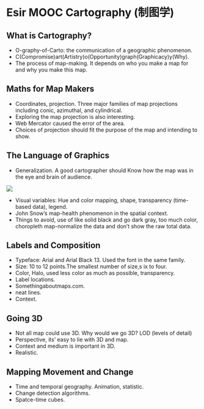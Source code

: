 # Esir MOOC Cartography (制图学) {#cartography}

## What is Cartography?

- O-graphy-of-Carto: the communication of a geographic phenomenon.
- C(Compromise)art(Artistry)o(Opportunity)graph(Graphicacy)y(Why).
- The process of map-making. It depends on who you make a map for and why you make this map.

## Maths for Map Makers

- Coordinates, projection. Three major families of map projections including conic, azimuthal, and cylindrical.
- Exploring the map projection is also interesting.
- Web Mercator caused the error of the area. 
- Choices of projection should fit the purpose of the map and intending to show.

## The Language of Graphics

- Generalization. A good cartographer should Know how the map was in the eye and brain of audience.

![](figures/fig1.png)

- Visual variables: Hue and color mapping, shape, transparency (time-based data), legend.
- John Snow's map-health phenomenon in the spatial context.
- Things to avoid, use of like solid black and go dark gray, too much color, choropleth map-normalize the data and don't show the raw total data.

## Labels and Composition

- Typeface: Arial and Arial Black 13. Used the font in the same family.
- Size: 10 to 12 points.The smallest number of size,s ix to four.
- Color, Halo, used less color as much as possible,  transparency.
- Label locations.
- Somethingaboutmaps.com.
- neat lines.
- Context.

## Going 3D

- Not all map could use 3D. Why would we go 3D? LOD (levels of detail)
- Perspective, its' easy to lie with 3D and map.
- Context and medium is important in 3D.
- Realistic. 

## Mapping Movement and Change

- Time and temporal geography. Animation, statistic.
- Change detection algorithms.
- Spatce-time cubes.